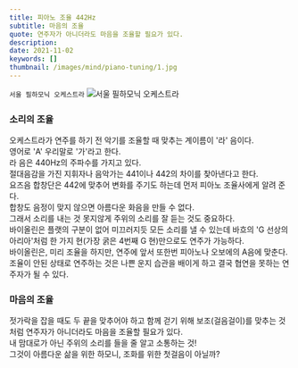 ```yaml
---
title: 피아노 조율 442Hz
subtitle: 마음의 조율
quote: 연주자가 아니더라도 마음을 조율할 필요가 있다.
description: 
date: 2021-11-02
keywords: []
thumbnail: /images/mind/piano-tuning/1.jpg
---
```


`서울 필하모닉 오케스트라`
![서울 필하모닉 오케스트라](/images/mind/piano-tuning/1.jpg)

### 소리의 조율

오케스트라가 연주를 하기 전 악기를 조율할 때 맞추는 계이름이 '라' 음이다.  
영어로 'A' 우리말로 '가'라고 한다.  
라 음은 440Hz의 주파수를 가지고 있다.  
절대음감을 가진 지휘자나 음악가는 441이나 442의 차이를 찾아낸다고 한다.  
요즈음 합창단은 442에 맞추어 변화를 주기도 하는데 먼저 피아노 조율사에게 알려 준다.  
합창도 음정이 맞지 않으면 아름다운 화음을 만들 수 없다.  
그래서 소리를 내는 것 못지않게 주위의 소리를 잘 듣는 것도 중요하다.  
바이올린은 플랫의 구분이 없어 미끄러지듯 모든 소리를 낼 수 있는데 바흐의 'G 선상의 아리아'처럼 한 가지 현(가장 굵은 4번째 G 현)만으로도 연주가 가능하다.  
바이올린은, 미리 조율을 하지만, 연주에 앞서 또한번 피아노나 오보에의 A음에 맞춘다.  
조율이 안된 상태로 연주하는 것은 나쁜 운지 습관을 배이게 하고 결국 협연을 못하는 연주자가 될 수 있다.

### 마음의 조율

젓가락을 잡을 때도 두 끝을 맞추어야 하고 함께 걷기 위해 보조(걸음걸이)를 맞추는 것처럼 연주자가 아니더라도 마음을 조율할 필요가 있다.  
내 맘대로가 아닌 주위의 소리를 들을 줄 알고 소통하는 것!  
그것이 아름다운 삶을 위한 하모니, 조화를 위한 첫걸음이 아닐까?